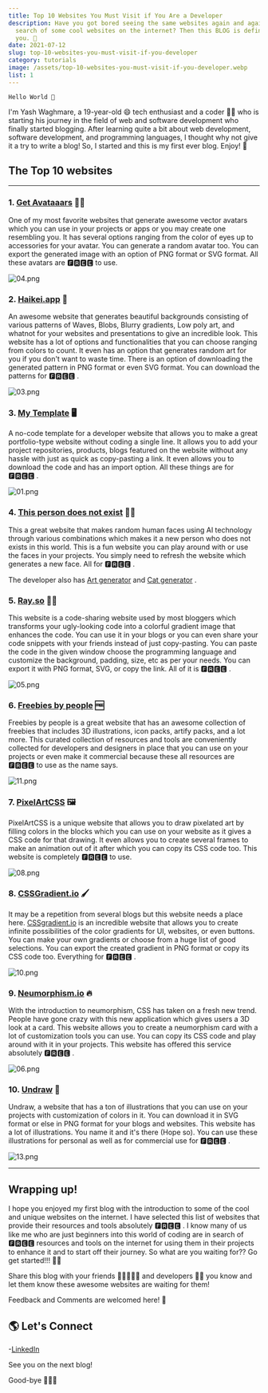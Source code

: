 ```yaml
---
title: Top 10 Websites You Must Visit if You Are a Developer
description: Have you got bored seeing the same websites again and again in
  search of some cool websites on the internet? Then this BLOG is definitely for
  you. 📝
date: 2021-07-12
slug: top-10-websites-you-must-visit-if-you-developer
category: tutorials
image: /assets/top-10-websites-you-must-visit-if-you-developer.webp
list: 1
---
```


`Hello World 👋`

I'm Yash Waghmare, a 19-year-old 😄 tech enthusiast and a coder 👨‍💻 who is starting his journey in the field of web and software development who finally started blogging. After learning quite a bit about web development, software development, and programming languages, I thought why not give it a try to write a blog! So, I started and this is my first ever blog. Enjoy! 🥳

## The Top 10 websites

---

### 1\. [Get Avataaars](https://getavataaars.com/) 👱‍♂️

One of my most favorite websites that generate awesome vector avatars which you can use in your projects or apps or you may create one resembling you. It has several options ranging from the color of eyes up to accessories for your avatar. You can generate a random avatar too. You can export the generated image with an option of PNG format or SVG format. All these avatars are 🅵🆁🅴🅴 to use.

![04.png](/assets/6r17MKTwc.jpeg)

### 2\. [Haikei.app](https://app.haikei.app/) 🎨

An awesome website that generates beautiful backgrounds consisting of various patterns of Waves, Blobs, Blurry gradients, Low poly art, and whatnot for your websites and presentations to give an incredible look. This website has a lot of options and functionalities that you can choose ranging from colors to count. It even has an option that generates random art for you if you don't want to waste time. There is an option of downloading the generated pattern in PNG format or even SVG format. You can download the patterns for 🅵🆁🅴🅴 .

![03.png](/assets/IUX16ONFx.jpeg)

### 3\. [My Template](https://mytemplate.xyz/) 🖥

A no-code template for a developer website that allows you to make a great portfolio-type website without coding a single line. It allows you to add your project repositories, products, blogs featured on the website without any hassle with just as quick as copy-pasting a link. It even allows you to download the code and has an import option. All these things are for 🅵🆁🅴🅴 .

![01.png](/assets/X-0k-YTu4.jpeg)

### 4\. [This person does not exist](https://thispersondoesnotexist.com/) 👨‍💼

This a great website that makes random human faces using AI technology through various combinations which makes it a new person who does not exists in this world. This is a fun website you can play around with or use the faces in your projects. You simply need to refresh the website which generates a new face. All for 🅵🆁🅴🅴 .

The developer also has [Art generator](https://thisartworkdoesnotexist.com/) and [Cat generator](https://thiscatdoesnotexist.com/) .

### 5\. [Ray.so](https://ray.so/) 👨‍💻

This website is a code-sharing website used by most bloggers which transforms your ugly-looking code into a colorful gradient image that enhances the code. You can use it in your blogs or you can even share your code snippets with your friends instead of just copy-pasting. You can paste the code in the given window choose the programming language and customize the background, padding, size, etc as per your needs. You can export it with PNG format, SVG, or copy the link. All of it is 🅵🆁🅴🅴 .

![05.png](/assets/D7hZ8nbbO.jpeg)

### 6\. [Freebies by people](https://freebies.bypeople.com/) 🆓

Freebies by people is a great website that has an awesome collection of freebies that includes 3D illustrations, icon packs, artify packs, and a lot more. This curated collection of resources and tools are conveniently collected for developers and designers in place that you can use on your projects or even make it commercial because these all resources are 🅵🆁🅴🅴 to use as the name says.

![11.png](/assets/_R9EPLTGX.jpeg)

### 7\. [PixelArtCSS](https://www.pixelartcss.com/) 🖼

PixelArtCSS is a unique website that allows you to draw pixelated art by filling colors in the blocks which you can use on your website as it gives a CSS code for that drawing. It even allows you to create several frames to make an animation out of it after which you can copy its CSS code too. This website is completely 🅵🆁🅴🅴 to use.

![08.png](/assets/QmnDme-Xn.jpeg)

### 8\. [CSSGradient.io](https://cssgradient.io/gradient-backgrounds/) 🖌

It may be a repetition from several blogs but this website needs a place here. [CSSgradient.io](http://CSSgradient.io) is an incredible website that allows you to create infinite possibilities of the color gradients for UI, websites, or even buttons. You can make your own gradients or choose from a huge list of good selections. You can export the created gradient in PNG format or copy its CSS code too. Everything for 🅵🆁🅴🅴 .

![10.png](/assets/ge4yZ-Vfj.jpeg)

### 9\. [Neumorphism.io](https://neumorphism.io/) 🔥

With the introduction to neumorphism, CSS has taken on a fresh new trend. People have gone crazy with this new application which gives users a 3D look at a card. This website allows you to create a neumorphism card with a lot of customization tools you can use. You can copy its CSS code and play around with it in your projects. This website has offered this service absolutely 🅵🆁🅴🅴 .

![06.png](/assets/sqkF4NUld.jpeg)

### 10\. [Undraw](https://undraw.co/illustrations) 🎨

Undraw, a website that has a ton of illustrations that you can use on your projects with customization of colors in it. You can download it in SVG format or else in PNG format for your blogs and websites. This website has a lot of illustrations. You name it and it's there (Hope so). You can use these illustrations for personal as well as for commercial use for 🅵🆁🅴🅴 .

![13.png](/assets/4g3xEnhZW.jpeg)

---

## Wrapping up!

I hope you enjoyed my first blog with the introduction to some of the cool and unique websites on the internet. I have selected this list of websites that provide their resources and tools absolutely 🅵🆁🅴🅴 . I know many of us like me who are just beginners into this world of coding are in search of 🅵🆁🅴🅴 resources and tools on the internet for using them in their projects to enhance it and to start off their journey. So what are you waiting for?? Go get started!!! 🚀💯

Share this blog with your friends 👩🏼‍🤝‍🧑🏼 and developers 👨‍💻 you know and let them know these awesome websites are waiting for them!

Feedback and Comments are welcomed here! 💌

## 🌎 Let's Connect

\-[LinkedIn](https://www.linkedin.com/in/yash-waghmare/)

See you on the next blog!

Good-bye 🙋‍♂️👋

